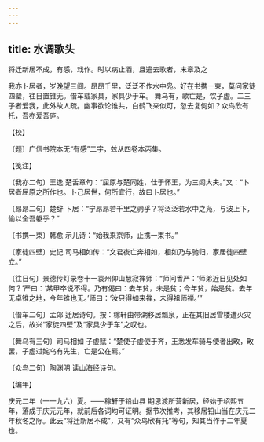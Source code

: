 ```yaml
---
---
---
```

title: 水调歌头
---



将迁新居不成，有感，戏作。时以病止酒，且遣去歌者，末章及之





我亦卜居者，岁晚望三闾。昂昂千里，泛泛不作水中凫。好在书携一束，莫问家徒四壁，往日置锥无。借车载家具，家具少于车。 舞乌有，歌亡是，饮子虚。二三子者爱我，此外故人疏。幽事欲论谁共，白鹤飞来似可，忽去复何如？众鸟欣有托，吾亦爱吾庐。





【校】


〔题〕广信书院本无“有感”二字，兹从四卷本丙集。





【笺注】


〔我亦二句〕王逸 楚舌章句：“屈原与楚同姓，仕于怀王，为三闾大夫。”又：“卜居者屈原之所作也。卜己居世，何所宜行，故曰卜居也。”

〔昂昂二句〕楚辞 卜居：“宁昂昂若千里之驹乎？将泛泛若水中之凫，与波上下，偷以全吾躯乎？”

〔书携一束〕韩愈 示儿诗：“始我来京师，止携一束书。”

〔家徒四壁〕史记 司马相如传：“文君夜亡奔相如，相如乃与驰归，家居徒四壁立。”

〔往日句〕景德传灯录卷十一袁州仰山慧寂禅师：“师问香严：‘师弟近日见处如何？’严曰：‘某甲卒说不得。乃有偈曰：去年贫，未是贫；今年贫，始是贫。去年无卓锥之地，今年锥也无。’师曰：‘汝只得如来禅，未得祖师禅。’”

〔借车二句〕孟郊 迁居诗句。按：稼轩由带湖移居瓢泉，正在其旧居雪楼遭火灾之后，故兴“家徒四壁”及“家具少于车”之叹也。

〔舞乌有三句〕司马相如 子虚赋：“楚使子虚使于齐，王悉发车骑与使者出畋，畋罢，子虚过姹乌有先生，亡是公在焉。”

〔众鸟二句〕陶渊明 读山海经诗句。





【编年】


庆元二年（一一九六）夏。——稼轩于铅山县 期思渡所营新居，经始于绍熙五年，落成于庆元元年，就前后各词均可证明。据节次推考，其移居铅山当在庆元二年秋冬之际。此云“将迁新居不成”，又有“众鸟欣有托”等句，知其当作于二年夏也。